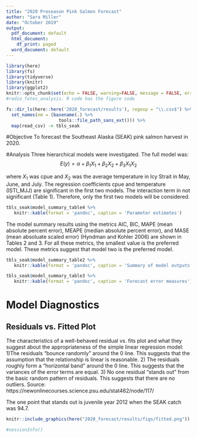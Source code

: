 ```yaml
---
title: "2020 Preseason Pink Salmon Forecast"
author: "Sara Miller"
date: "October 2019"
output:
  pdf_document: default
  html_document:
    df_print: paged
  word_document: default
---
```

```r
library(here)
library(fs)
library(tidyverse)
library(knitr)
library(ggplot2)
knitr::opts_chunk$set(echo = FALSE, warning=FALSE, message = FALSE, error=FALSE)
#radio_fates_analysis. R code has the figure code
```

```r

fs::dir_ls(here::here('2020_forecast/results'), regexp = "\\.csv$") %>% 
  set_names(nm = (basename(.) %>% 
                    tools::file_path_sans_ext())) %>%
  map(read_csv) -> tbls_seak

```

#Objective
To forecast the Southeast Alaska (SEAK) pink salmon harvest in 2020.

#Analysis
Three hierarchical models were investigated. The full model was:
$$E(y) = \alpha + \beta_1{X_1} + \beta_2{X_2} + \beta_3{X_1X_2}$$

where ${X_1}$ was cpue and ${X_2}$ was the average temperature in Icy Strait in May, June, and July.
The regression coefficients cpue and temperature (ISTI_MJJ) are significant in the first two models. The interaction term in not significant (Table 1). Therefore, only the first two models will be considered.

```r
tbls_seak$model_summary_table4 %>% 
   knitr::kable(format = 'pandoc', caption = 'Parameter estimates')
```

The model summary results using the metrics AIC, BIC, MAPE (mean absolute percent error),  MEAPE (median absolute percent error), and MASE (mean absoluate scaled error) (Hyndman and Kohler 2006) are shown in Tables 2 and 3. For all these metrics, the smallest value is the preferred model. These metrics suggest that model two is the preferred model.


```r
tbls_seak$model_summary_table2 %>% 
   knitr::kable(format = 'pandoc', caption = 'Summary of model outputs')
```


```r
tbls_seak$model_summary_table3 %>% 
   knitr::kable(format = 'pandoc', caption = 'Forecast error measures')
```

# Model Diagnostics
## Residuals vs. Fitted Plot
The characteristics of a well-behaved residual vs. fits plot and what they suggest about the appropriateness of the simple linear regression model:
  1)The residuals "bounce randomly" around the 0 line. This suggests that the assumption that the relationship is linear is reasonable.
2) The residuals roughly form a "horizontal band" around the 0 line. This suggests that the variances of the error terms are equal.
3) No one residual "stands out" from the basic random pattern of residuals. This suggests that there are no outliers.
Source: https://newonlinecourses.science.psu.edu/stat462/node/117/
  
The one point that stands out is juvenile year 2012 when the SEAK catch was 94.7. 

```r
knitr::include_graphics(here("2020_forecast/results/figs/fitted.png"))
```



```r
#sessionInfo()
```
